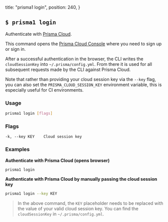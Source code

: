  title: "prisma1 login",
  position: 240,
}

## `$ prisma1 login`

Authenticate with [Prisma Cloud](https://www.prisma.io/cloud). 

This command opens the [Prisma Cloud Console](https://app.prisma.io/) where you need to sign up or sign in.

After a successful authentication in the browser, the CLI writes the `cloudSessionKey` into `~/.prisma/config.yml`. From there it is used for all subsequent requests made by the CLI against Prisma Cloud.

Note that rather than providing your cloud session key via the `--key` flag, you can also set the `PRISMA_CLOUD_SESSION_KEY` environment variable, this is especially useful for CI environments.

### Usage

```sh
prisma1 login [flags]
```

### Flags

```
-k, --key KEY    Cloud session key
```

### Examples

**Authenticate with Prisma Cloud (opens browser)**

```sh
prisma1 login
```

**Authenticate with Prisma Cloud by manually passing the cloud session key**

```sh
prisma1 login --key KEY
```

> In the above command, the `KEY` placeholder needs to be replaced with the value of your valid cloud session key. You can find the `cloudSessionKey` in `~/.prisma/config.yml`.